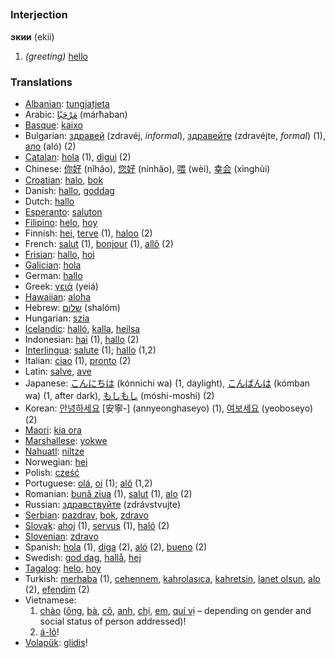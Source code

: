 == {{tyv}} ==

===Interjection===
'''экии''' (ekii)

#''(greeting)'' [[hello]]

===Translations===
*[[Albanian]]: [[tungjatjeta]]
*Arabic: [[مرحبا|مَرْحَبًا]] (márħaban)
*[[Basque]]: [[kaixo]]
*Bulgarian: [[здравей]] (zdravéj, ''informal''), [[здравейте]] (zdravéjte, ''formal'') (1), [[ало]] (aló) (2)
*[[Catalan]]: [[hola]] (1), [[digui]] (2)
*Chinese: [[你好]] (nǐhǎo), [[您好]] (nínhǎo), [[喂]] (wèi), [[幸会]] (xìnghùi)
*[[Croatian]]: [[halo]], [[bok]]
*Danish: [[hallo]], [[goddag]]
*Dutch: [[hallo]]
*[[Esperanto]]: [[saluton]]
*[[Filipino]]: [[helo]], [[hoy]]
*Finnish: [[hei]], [[terve]] (1), [[haloo]] (2)
*French: [[salut]] (1), [[bonjour]] (1), [[allô]] (2)
*[[Frisian]]: [[hallo]], [[hoi]]
*[[Galician]]: [[hola]]
*German: [[hallo]]
*Greek: [[γειά]] (yeiá)
*[[Hawaiian]]: [[aloha]]
*Hebrew: [[שלום]] (shalóm)
*Hungarian: [[szia]]
*[[Icelandic]]: [[halló]], [[kalla]], [[heilsa]]
*Indonesian: [[hai]] (1), [[hallo]] (2)
*[[Interlingua]]: [[salute]] (1); [[hallo]] (1,2)
*Italian: [[ciao]] (1), [[pronto]] (2)
*Latin: [[salve]], [[ave]]
*Japanese: [[こんにちは]] (kónnichi wa) (1, daylight), [[こんばんは]] (kómban wa) (1, after dark), [[もしもし]] (móshi-moshi) (2)
*Korean: [[안녕하세요]] [安寧-] (annyeonghaseyo) (1), [[여보세요]] (yeoboseyo) (2)
*[[Maori]]: [[kia ora]]
*[[Marshallese]]: [[yokwe]]
*[[Nahuatl]]: [[niltze]]
*Norwegian: [[hei]]
*Polish: [[cześć]]
*Portuguese: [[olá]], [[oi]] (1); [[alô]] (1,2)
*Romanian: [[bună ziua]] (1), [[salut]] (1), [[alo]] (2) 
*Russian: [[здравствуйте]] (zdrávstvujte)
*[[Serbian]]: [[pazdrav]], [[bok]], [[zdravo]]
*[[Slovak]]: [[ahoj]] (1), [[servus]] (1), [[haló]] (2)
*[[Slovenian]]: [[zdravo]]
*Spanish: [[hola]] (1), [[diga]] (2), [[aló]] (2), [[bueno]] (2)
*Swedish: [[god dag]], [[hallå]], [[hej]]
*[[Tagalog]]: [[helo]], [[hoy]]
*Turkish: [[merhaba]] (1), [[cehennem]], [[kahrolasıca]], [[kahretsin]], [[lanet olsun]], [[alo]] (2), [[efendim]] (2)
*Vietnamese:
*#[[chào]] ([[ông]], [[bà#Vietnamese|bà]], [[cô#Vietnamese|cô]], [[anh#Vietnamese|anh]], [[chị]], [[em#Vietnamese|em]], [[quí vị]] &ndash; depending on gender and social status of person addressed)!
*#[[á-lô]]!
*[[Volapük]]: [[glidis]]!